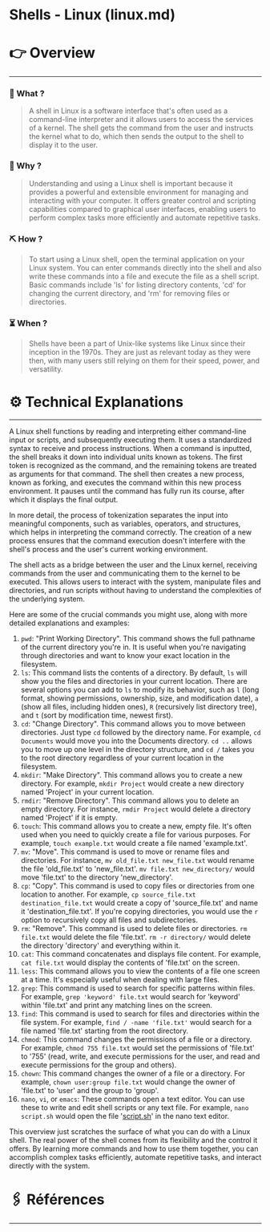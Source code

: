 # Shells - Linux (linux.md)


# 👉 Overview

---

### 👀 What ?

> A shell in Linux is a software interface that's often used as a command-line interpreter and it allows users to access the services of a kernel. The shell gets the command from the user and instructs the kernel what to do, which then sends the output to the shell to display it to the user.
> 

### 🧐 Why ?

> Understanding and using a Linux shell is important because it provides a powerful and extensible environment for managing and interacting with your computer. It offers greater control and scripting capabilities compared to graphical user interfaces, enabling users to perform complex tasks more efficiently and automate repetitive tasks.
> 

### ⛏️ How ?

> To start using a Linux shell, open the terminal application on your Linux system. You can enter commands directly into the shell and also write these commands into a file and execute the file as a shell script. Basic commands include 'ls' for listing directory contents, 'cd' for changing the current directory, and 'rm' for removing files or directories.
> 

### ⏳ When ?

> Shells have been a part of Unix-like systems like Linux since their inception in the 1970s. They are just as relevant today as they were then, with many users still relying on them for their speed, power, and versatility.
> 

# ⚙️ Technical Explanations

---

A Linux shell functions by reading and interpreting either command-line input or scripts, and subsequently executing them. It uses a standardized syntax to receive and process instructions. When a command is inputted, the shell breaks it down into individual units known as tokens. The first token is recognized as the command, and the remaining tokens are treated as arguments for that command. The shell then creates a new process, known as forking, and executes the command within this new process environment. It pauses until the command has fully run its course, after which it displays the final output.

In more detail, the process of tokenization separates the input into meaningful components, such as variables, operators, and structures, which helps in interpreting the command correctly. The creation of a new process ensures that the command execution doesn't interfere with the shell's process and the user's current working environment.

The shell acts as a bridge between the user and the Linux kernel, receiving commands from the user and communicating them to the kernel to be executed. This allows users to interact with the system, manipulate files and directories, and run scripts without having to understand the complexities of the underlying system.

Here are some of the crucial commands you might use, along with more detailed explanations and examples:

1. `pwd`: "Print Working Directory". This command shows the full pathname of the current directory you're in. It is useful when you're navigating through directories and want to know your exact location in the filesystem.
2. `ls`: This command lists the contents of a directory. By default, `ls` will show you the files and directories in your current location. There are several options you can add to `ls` to modify its behavior, such as `l` (long format, showing permissions, ownership, size, and modification date), `a` (show all files, including hidden ones), `R` (recursively list directory tree), and `t` (sort by modification time, newest first).
3. `cd`: "Change Directory". This command allows you to move between directories. Just type `cd` followed by the directory name. For example, `cd Documents` would move you into the Documents directory. `cd ..` allows you to move up one level in the directory structure, and `cd /` takes you to the root directory regardless of your current location in the filesystem.
4. `mkdir`: "Make Directory". This command allows you to create a new directory. For example, `mkdir Project` would create a new directory named 'Project' in your current location.
5. `rmdir`: "Remove Directory". This command allows you to delete an empty directory. For instance, `rmdir Project` would delete a directory named 'Project' if it is empty.
6. `touch`: This command allows you to create a new, empty file. It's often used when you need to quickly create a file for various purposes. For example, `touch example.txt` would create a file named 'example.txt'.
7. `mv`: "Move". This command is used to move or rename files and directories. For instance, `mv old_file.txt new_file.txt` would rename the file 'old_file.txt' to 'new_file.txt'. `mv file.txt new_directory/` would move 'file.txt' to the directory 'new_directory'.
8. `cp`: "Copy". This command is used to copy files or directories from one location to another. For example, `cp source_file.txt destination_file.txt` would create a copy of 'source_file.txt' and name it 'destination_file.txt'. If you're copying directories, you would use the `r` option to recursively copy all files and subdirectories.
9. `rm`: "Remove". This command is used to delete files or directories. `rm file.txt` would delete the file 'file.txt'. `rm -r directory/` would delete the directory 'directory' and everything within it.
10. `cat`: This command concatenates and displays file content. For example, `cat file.txt` would display the contents of 'file.txt' on the screen.
11. `less`: This command allows you to view the contents of a file one screen at a time. It's especially useful when dealing with large files.
12. `grep`: This command is used to search for specific patterns within files. For example, `grep 'keyword' file.txt` would search for 'keyword' within 'file.txt' and print any matching lines on the screen.
13. `find`: This command is used to search for files and directories within the file system. For example, `find / -name 'file.txt'` would search for a file named 'file.txt' starting from the root directory.
14. `chmod`: This command changes the permissions of a file or a directory. For example, `chmod 755 file.txt` would set the permissions of 'file.txt' to '755' (read, write, and execute permissions for the user, and read and execute permissions for the group and others).
15. `chown`: This command changes the owner of a file or a directory. For example, `chown user:group file.txt` would change the owner of 'file.txt' to 'user' and the group to 'group'.
16. `nano`, `vi`, or `emacs`: These commands open a text editor. You can use these to write and edit shell scripts or any text file. For example, `nano script.sh` would open the file '[script.sh](http://script.sh/)' in the nano text editor.

This overview just scratches the surface of what you can do with a Linux shell. The real power of the shell comes from its flexibility and the control it offers. By learning more commands and how to use them together, you can accomplish complex tasks efficiently, automate repetitive tasks, and interact directly with the system.

# 🖇️ Références

---